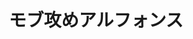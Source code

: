 ---
artistId: "Funa"
title: "モブ攻めアルフォンス"
description: "PIXIVリクエスト頂きありがとうございました！"
thumbnail: "https://ik.imagekit.io/dgfwhfvkn/kemono/Funa/2680456/1b1e8022f2d98114baa5648652f29f226be338313e3edb6f24be3dfa51d8c62c_vegEtKn5c.avif?updatedAt=1737710702572"
images:
  - url: "https://ik.imagekit.io/dgfwhfvkn/kemono/Funa/2680456/1b1e8022f2d98114baa5648652f29f226be338313e3edb6f24be3dfa51d8c62c_vegEtKn5c.avif?updatedAt=1737710702572"
    isNSFW: false
  - url: "https://ik.imagekit.io/dgfwhfvkn/kemono/Funa/2680456/93eb8ab3e038cb04448896ea58c9d277bdb1118e1e4902a64cfcefb732bf6ec8_Stl06A96G.avif?updatedAt=1737710702607"
    isNSFW: false
  - url: "https://ik.imagekit.io/dgfwhfvkn/kemono/Funa/2680456/f0fcc98f964bf964d9d2687ba67fc0a97ef08a2ecbde83eff0721c505265cc57_iZHsiFaTl.avif?updatedAt=1737710702874"
    isNSFW: true
platform: "Fanbox"
publishDate: "2021-08-31"
updateDate: "2021-08-31"
isNSFW: true
tier: "エクストラプラン"
---